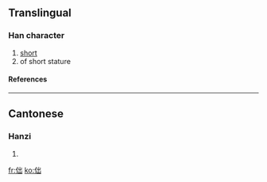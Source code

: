 ==Translingual==
===Han character===
{{Han char|rad=人|as=05|sn=7|four=|canj=人山山 (OUU)}}
# [[short]]
# of short stature
====References====
{{Han ref|kx=0096.150|hdz=10140.040|uh=3441|ud=13377}}

----
==Cantonese==
===Hanzi===
{{yue-hanzi|jyut=|y=jyut3, jyut6}}
# {{defn|Cantonese}}

[[fr:㑁]]
[[ko:㑁]]